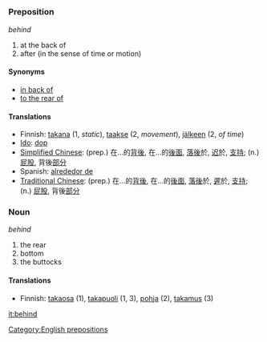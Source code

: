 =={{en}}==
===Preposition===
''behind''

# at the back of
# after (in the sense of time or motion)

====Synonyms====
*[[in back of]]
*[[to the rear of]]

====Translations====
*Finnish: [[takana]] (1, ''static''), [[taakse]] (2, ''movement''), [[jälkeen]] (2, ''of time'')
*[[Ido]]: [[dop]]
*[[Simplified Chinese]]: (prep.) 在...的[[背後]], 在...的[[後面]], [[落後]]於, [[迟]]於, [[支持]]; (n.) [[屁股]], 背後[[部分]]
*Spanish:  [[alrededor de]]
*[[Traditional Chinese]]: (prep.) 在...的[[背後]], 在...的[[後面]], [[落後]]於, [[遲]]於, [[支持]]; (n.) [[屁股]], 背後[[部分]]

[[Category:English prepositions]]

===Noun===
''behind''

# the rear
# bottom
# the buttocks

====Translations====
*Finnish: [[takaosa]] (1), [[takapuoli]] (1, 3), [[pohja]] (2), [[takamus]] (3)

[[it:behind]]